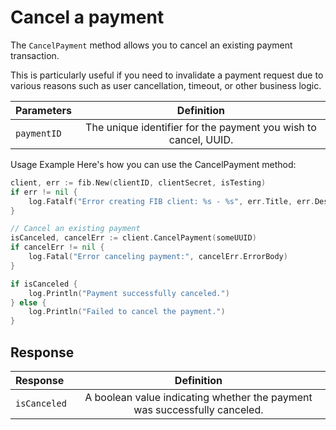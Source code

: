 # Cancel a payment

The `CancelPayment` method allows you to cancel an existing payment transaction.

This is particularly useful if you need to invalidate a payment request due to various reasons such as user cancellation, timeout, or other business logic.

| Parameters  |                           Definition                            |
| :---------- | :-------------------------------------------------------------: |
| `paymentID` | The unique identifier for the payment you wish to cancel, UUID. |

Usage Example
Here's how you can use the CancelPayment method:

```go filename="payment.go" copy
client, err := fib.New(clientID, clientSecret, isTesting)
if err != nil {
    log.Fatalf("Error creating FIB client: %s - %s", err.Title, err.Description)
}

// Cancel an existing payment
isCanceled, cancelErr := client.CancelPayment(someUUID)
if cancelErr != nil {
    log.Fatal("Error canceling payment:", cancelErr.ErrorBody)
}

if isCanceled {
    log.Println("Payment successfully canceled.")
} else {
    log.Println("Failed to cancel the payment.")
}
```

## Response

| Response     |                                Definition                                 |
| :----------- | :-----------------------------------------------------------------------: |
| `isCanceled` | A boolean value indicating whether the payment was successfully canceled. |
